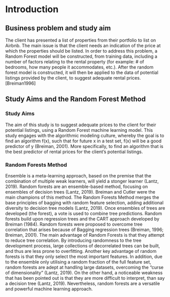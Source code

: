 # Introduction {#intro}

## Business problem and study aim

The client has presented a list of properties from their portfolio to list on Airbnb. The main issue is that the client needs an indication of the price at which the properties should be listed. In order to address this problem, a Random Forest model will be constructed, from training data, including a number of factors relating to the rental property (for example: \# of bedrooms, how many people it accommodates, etc.). After the random forest model is constructed, it will then be applied to the data of potential listings provided by the client, to suggest adequate rental prices. [Breiman1996]

## Study Aims and the Random Forest Method

### Study Aims

The aim of this study is to suggest adequate prices to the client for their potential listings, using a Random Forest machine learning model. This study engages with the algorithmic modeling culture, whereby the goal is to find an algorithm f(x), such that for future x in a test set, f(x) will be a good predictor of y (Breiman, 2001). More specifically, to find an algorithm that is the best predictor of rental prices for the client's potential listings.

### Random Forests Method

Ensemble is a meta-learning approach, based on the premise that the combination of multiple weak learners, will yield a stonger learner (Lantz, 2019). Random forests are an ensemble-based method, focusing on ensembles of decision trees (Lantz, 2019). Breiman and Cutler were the main champions of this method. The Random Forests Method merges the base principles of bagging with random feature selection, adding additional diversity to decision tree models (Lantz, 2019). Once ensembles of trees are developed (the forest), a vote is used to combine tree predictions. Random forests build upon regression trees and the CART approach developed by Breiman (1984). Random forests were proposed to overcome tree correlation that arises because of Bagging regression trees (Breiman, 1996; Breiman, 2001). The main advantage of Random Forests is that they attempt to reduce tree correlation. By introducing randomness to the tree development process, large collections of decorrelated trees can be built, and thus are less prone to overfitting. Another key advantage of random forests is that they only select the most important features. In addition, due to the ensemble only utilising a random fraction of the full feature set, random forests are adept at handling large datasets, overcoming the "curse of dimensionality" (Lantz, 2019). On the other hand, a noticeable weakness that has been pointed out is that they are more difficult to interpret, than say a decision tree (Lantz, 2019). Nevertheless, random forests are a versatile and powerful machine learning approach.
